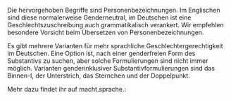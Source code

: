 Die hervorgehoben Begriffe sind Personenbezeichnungen. Im Englischen sind diese normalerweise
Genderneutral, im Deutschen ist eine Geschlechtszuschreibung auch grammatikalisch verankert. Wir
empfehlen besondere Vorsicht beim Übersetzen von Personenbezeichnungen.

Es gibt mehrere Varianten für mehr sprachliche Geschlechtergerechtigkeit im Deutschen.
Eine Option ist, nach einer genderfreien Form des Substantivs zu suchen,
aber solche Formulierungen sind nicht immer möglich. Varianten genderinklusiver Substantivformulierungen
sind das Binnen-I, der Unterstrich, das Sternchen und der Doppelpunkt.

Mehr dazu findet ihr auf macht.sprache.:

<TermExampleContainer>
    <TermExample term="What about Gender?" />
</TermExampleContainer>